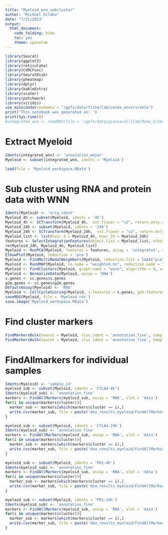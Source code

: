```yaml
---
title: "Myeloid_wnn_subcluster"
author: "Michael Gildea"
date: "7/21/2023"
output:
  html_document:
    code_folding: hide
    toc: yes
    theme: spacelab
---
```



```r
library(Seurat)
library(ggplot2)
library(reticulate)
library(CVRCFunc)
library(SeuratDisk)
library(pheatmap)
library(dplyr)
library(kableExtra)
library(scater)
library(patchwork)
library(viridis)
use_miniconda(condaenv = "/gpfs/data/fisherlab/conda_envs/scVelo")
print('This notebook was generated on: ')
print(Sys.time())
#integrated_wnn <- readRDS(file = '/gpfs/data/giannarellilab/Mike_G/Immune_checkpoint_inhibitors/PBMC_ICI_CITEseq/CTLA4_PD1_treated/integrated_wnn_majoranno.rds')
```

# Extract Myeloid
```r
Idents(integrated_wnn) <- 'annotation_major'
Myeloid <- subset(integrated_wnn, idents = 'Myeloid')
```

```r
load(file = 'Myeloid_workspace.RData')
```

# Sub cluster using RNA and protein data with WNN
```r
Idents(Myeloid) <- 'orig.ident'
Myeloid_4h <- subset(Myeloid, idents = '4h')
Myeloid_4h <- SCTransform(Myeloid_4h,  vst.flavor = "v2", return.only.var.genes = F)
Myeloid_24h <- subset(Myeloid, idents = '24h')
Myeloid_24h <- SCTransform(Myeloid_24h,  vst.flavor = "v2", return.only.var.genes = F)
Myeloid_list <- list(hour_4 = Myeloid_4h, hour_24 = Myeloid_24h)
features <- SelectIntegrationFeatures(object.list = Myeloid_list, nfeatures = 3000)
rm(Myeloid_24h, Myeloid_4h, Myeloid_list)
Myeloid <- RunPCA(Myeloid, features = features, assay = 'integrated', reduction.name = 'pca')
ElbowPlot(Myeloid, reduction = 'pca')
Myeloid <- FindMultiModalNeighbors(Myeloid, reduction.list = list("pca", "pca.adt"),  dims.list = list(1:15, 1:10), modality.weight.name = "RNA.weight")
Myeloid <- RunUMAP(Myeloid, nn.name = "weighted.nn", reduction.name = "wnn.umap", reduction.key = "wnnUMAP_")
Myeloid <- FindClusters(Myeloid, graph.name = "wsnn", algorithm = 4, verbose = FALSE, resolution = 1)
Myeloid <- NormalizeData(Myeloid, assay = 'RNA')
s.genes <- cc.genes$s.genes
g2m.genes <- cc.genes$g2m.genes
DefaultAssay(Myeloid) <- 'RNA'
Myeloid <- CellCycleScoring(Myeloid, s.features = s.genes, g2m.features = g2m.genes, set.ident = TRUE)
saveRDS(Myeloid, file = 'Myeloid.rds')
save.image('Myeloid_workspace.RData')
```


# Find cluster markers 
```r
FindMarkersBulk(seurat = Myeloid, clus_ident = 'annotation_fine', sample_ident = 'sample_id', out_dir = 'dea_results_myeloid/FindMarkersBulk_outs_myeloid_annotated_ADT', assay = 'ADT')
FindMarkersBulk(seurat = Myeloid, clus_ident = 'annotation_fine', sample_ident = 'sample_id', out_dir = 'dea_results_myeloid/FindMarkersBulk_outs_myeloid_annotated_RNA', assay = 'RNA')
```

# FindAllmarkers for individual samples
```r
Idents(Myeloid) <- 'sample_id'
myeloid_sub <- subset(Myeloid, idents = 'CTLA4-4h')
Idents(myeloid_sub) <- 'annotation_fine'
markers <- FindAllMarkers(myeloid_sub, assay = 'RNA', slot = 'data')
for(i in unique(markers$cluster)){
  marker_sub <- markers[which(markers$cluster == i),]
  write.csv(marker_sub, file = paste('dea_results_myeloid/FindAllMarkers/CTLA4_4h/',i,'.csv', sep = ''))
}

myeloid_sub <- subset(Myeloid, idents = 'CTLA4-24h')
Idents(myeloid_sub) <- 'annotation_fine'
markers <- FindAllMarkers(myeloid_sub, assay = 'RNA', slot = 'data')
for(i in unique(markers$cluster)){
  marker_sub <- markers[which(markers$cluster == i),]
  write.csv(marker_sub, file = paste('dea_results_myeloid/FindAllMarkers/CTLA4_24h/',i,'.csv', sep = ''))
}

myeloid_sub <- subset(Myeloid, idents = 'PD1-4h')
Idents(myeloid_sub) <- 'annotation_fine'
markers <- FindAllMarkers(myeloid_sub, assay = 'RNA', slot = 'data')
for(i in unique(markers$cluster)){
  marker_sub <- markers[which(markers$cluster == i),]
  write.csv(marker_sub, file = paste('dea_results_myeloid/FindAllMarkers/PD1_4h/',i,'.csv', sep = ''))
}

myeloid_sub <- subset(Myeloid, idents = 'PD1-24h')
Idents(myeloid_sub) <- 'annotation_fine'
markers <- FindAllMarkers(myeloid_sub, assay = 'RNA', slot = 'data')
for(i in unique(markers$cluster)){
  marker_sub <- markers[which(markers$cluster == i),]
  write.csv(marker_sub, file = paste('dea_results_myeloid/FindAllMarkers/PD1_24h/',i,'.csv', sep = ''))
}
```
